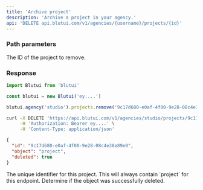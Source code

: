 ```yaml
---
title: 'Archive project'
description: 'Archive a project in your agency.'
api: 'DELETE api.blutui.com/v1/agencies/{username}/projects/{id}'
---
```


### Path parameters

<Parameter name="id" type="string" required="true">
The ID of the project to remove.
</Parameter>

### Response

```ts tab="Node.js"
import Blutui from 'blutui'

const blutui = new Blutui('ey....')

blutui.agency('studio').projects.remove('9c17d680-e0af-4f00-9e28-08c4e38e89e0')
```

```bash tab="cURL"
curl -X DELETE 'https://api.blutui.com/v1/agencies/studio/projects/9c17d680-e0af-4f00-9e28-08c4e38e89e0' \
     -H 'Authorization: Bearer ey....' \
     -H 'Content-Type: application/json'
```

```json title="JSON Response"
{
  "id": "9c17d680-e0af-4f00-9e28-08c4e38e89e0",
  "object": "project",
  "deleted": true
}
```

<Parameter name="id" type="string">
The unique identifier for this project.
</Parameter>

<Parameter name="object" type="string">
This will always contain `project` for this endpoint.
</Parameter>

<Parameter name="deleted" type="boolean">
Determine if the object was successfully deleted.
</Parameter>
